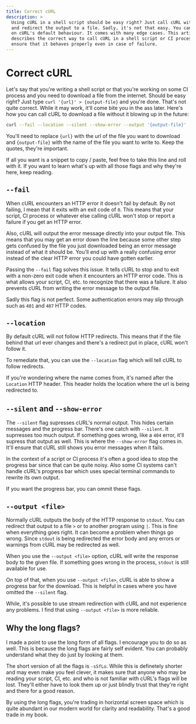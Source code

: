 ```yaml
---
title: Correct cURL
description: >
  Using cURL in a shell script should be easy right? Just call cURL with an URL
  and redirect the output to a file. Sadly, it's not that easy. You can't rely
  on cURL's default behaviour. It comes with many edge cases. This article
  describes the correct way to call cURL in a shell script or CI process to
  ensure that it behaves properly even in case of failure.
---
```



# Correct cURL

Let's say that you're writing a shell script or that you're working on some CI
process and you need to download a file from the internet. Should be easy right?
Just type `curl '{url}' > {output-file}` and you're done. That's not quite
correct. While it may work, it'll come bite you in the ass later. Here's how you
can call cURL to download a file without it blowing up in the future:

```sh
curl --fail --location --silent --show-error --output '{output-file}' '{url}'
```

You'll need to replace `{url}` with the url of the file you want to download and
`{output-file}` with the name of the file you want to write to. Keep the quotes,
they're important.

If all you want is a snippet to copy / paste, feel free to take this line and
roll with it. If you want to learn what's up with all those flags and why
they're here, keep reading.

## `--fail`

When cURL encounters an HTTP error it doesn't fail by default. By not failing, I
mean that it exits with an exit code of `0`. This means that your script, CI
process or whatever else calling cURL won't stop or report a failure if you get
an HTTP error.

Also, cURL will output the error message directly into your output file. This
means that you may get an error down the line because some other step gets
confused by the file you just downloaded being an error message instead of what
it should be. You'll end up with a really confusing error instead of the clear
HTTP error you could have gotten earlier.

Passing the `--fail` flag solves this issue. It tells cURL to stop and to exit
with a non-zero exit code when it encounters an HTTP error code. This is what
allows your script, CI, etc. to recognize that there was a failure. It also
prevents cURL from writing the error message to the output file.

Sadly this flag is not perfect. Some authentication errors may slip through such
as `401` and `407` HTTP codes.

## `--location`

By default cURL will not follow HTTP redirects. This means that if the file
behind that url ever changes and there's a redirect put in place, cURL won't
follow it.

To remediate that, you can use the `--location` flag which will tell cURL to
follow redirects.

If you're wondering where the name comes from, it's named after the `Location`
HTTP header. This header holds the location where the url is being redirected
to.

## `--silent` and `--show-error`

The `--silent` flag supresses cURL's normal output. This hides certain messages
and the progress bar. There's one catch with `--silent`. It suprresses too much
output. If something goes wrong, like a `404` error, it'll supress that output as
well. This is where the `--show-error` flag comes in. It'll ensure that cURL
still shows you error messages when it fails.

In the context of a script or CI process it's often a good idea to stop the
progress bar since that can be quite noisy. Also some CI systems can't handle
cURL's progress bar which uses special terminal commands to rewrite its own
output.

If you want the progress bar, you can ommit these flags.

## `--output <file>`

Normally cURL outputs the body of the HTTP response to `stdout`. You can
redirect that output to a file `>` or to another program using `|`. This is fine
when everything goes right. It can become a problem when things go wrong. Since
`stdout` is being redirected the error body and any errors or warnings from cURL
may be redirected as well.

When you use the `--output <file>` option, cURL will write the response body to
the given file. If something goes wrong in the process, `stdout` is still
available for use.

On top of that, when you use `--output <file>`, cURL is able to show a progress
bar for the download. This is helpful in cases where you have omitted the
`--silent` flag.

While, it's possible to use stream redirection with cURL and not experience any
problems. I find that using `--output <file>` is more reliable.

## Why the long flags?

I made a point to use the long form of all flags. I encourage you to do so as
well. This is because the long flags are fairly self evident. You can probably
understand what they do just by looking at them.

The short version of all the flags is `-sSfLo`. While this is definetely shorter
and may even make you feel clever, it makes sure that anyone who may be reading
your script, CI, etc. and who is not familiar with cURL's flags will be lost.
They'll either have to look them up or just blindly trust that they're right and
there for a good reason.

By using the long flags, you're trading in horizontal screen space which is
quite abundant in our modern world for clarity and readability. That's a good
trade in my book.
